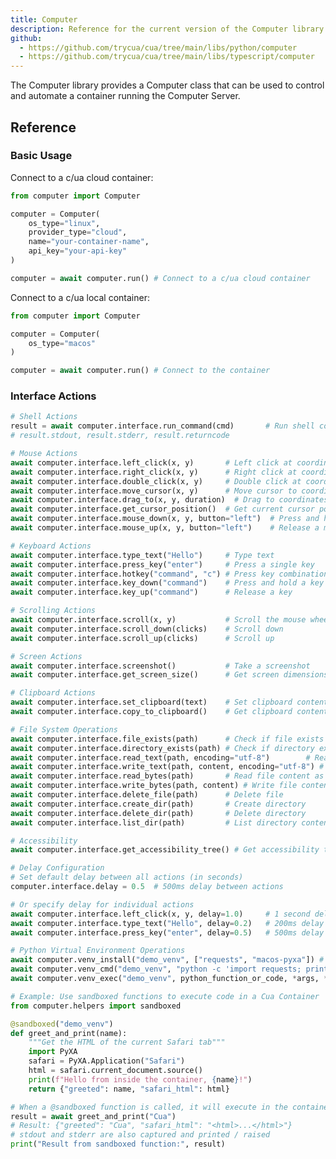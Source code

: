 ```yaml
---
title: Computer
description: Reference for the current version of the Computer library.
github:
  - https://github.com/trycua/cua/tree/main/libs/python/computer
  - https://github.com/trycua/cua/tree/main/libs/typescript/computer
---
```


The Computer library provides a Computer class that can be used to control and automate a container running the Computer Server.

## Reference

### Basic Usage

Connect to a c/ua cloud container:
```python
from computer import Computer

computer = Computer(
    os_type="linux",
    provider_type="cloud", 
    name="your-container-name",
    api_key="your-api-key"
) 

computer = await computer.run() # Connect to a c/ua cloud container
```

Connect to a c/ua local container:
```python
from computer import Computer

computer = Computer(
    os_type="macos"
)

computer = await computer.run() # Connect to the container
```

### Interface Actions

```python
# Shell Actions
result = await computer.interface.run_command(cmd)       # Run shell command
# result.stdout, result.stderr, result.returncode

# Mouse Actions
await computer.interface.left_click(x, y)       # Left click at coordinates
await computer.interface.right_click(x, y)      # Right click at coordinates
await computer.interface.double_click(x, y)     # Double click at coordinates
await computer.interface.move_cursor(x, y)      # Move cursor to coordinates
await computer.interface.drag_to(x, y, duration)  # Drag to coordinates
await computer.interface.get_cursor_position()  # Get current cursor position
await computer.interface.mouse_down(x, y, button="left")  # Press and hold a mouse button
await computer.interface.mouse_up(x, y, button="left")    # Release a mouse button

# Keyboard Actions
await computer.interface.type_text("Hello")     # Type text
await computer.interface.press_key("enter")     # Press a single key
await computer.interface.hotkey("command", "c") # Press key combination
await computer.interface.key_down("command")    # Press and hold a key
await computer.interface.key_up("command")      # Release a key

# Scrolling Actions
await computer.interface.scroll(x, y)           # Scroll the mouse wheel
await computer.interface.scroll_down(clicks)    # Scroll down
await computer.interface.scroll_up(clicks)      # Scroll up

# Screen Actions
await computer.interface.screenshot()           # Take a screenshot
await computer.interface.get_screen_size()      # Get screen dimensions

# Clipboard Actions
await computer.interface.set_clipboard(text)    # Set clipboard content
await computer.interface.copy_to_clipboard()    # Get clipboard content

# File System Operations
await computer.interface.file_exists(path)      # Check if file exists
await computer.interface.directory_exists(path) # Check if directory exists
await computer.interface.read_text(path, encoding="utf-8")        # Read file content
await computer.interface.write_text(path, content, encoding="utf-8") # Write file content
await computer.interface.read_bytes(path)       # Read file content as bytes
await computer.interface.write_bytes(path, content) # Write file content as bytes
await computer.interface.delete_file(path)      # Delete file
await computer.interface.create_dir(path)       # Create directory
await computer.interface.delete_dir(path)       # Delete directory
await computer.interface.list_dir(path)         # List directory contents

# Accessibility
await computer.interface.get_accessibility_tree() # Get accessibility tree

# Delay Configuration
# Set default delay between all actions (in seconds)
computer.interface.delay = 0.5  # 500ms delay between actions

# Or specify delay for individual actions
await computer.interface.left_click(x, y, delay=1.0)     # 1 second delay after click
await computer.interface.type_text("Hello", delay=0.2)   # 200ms delay after typing
await computer.interface.press_key("enter", delay=0.5)   # 500ms delay after key press

# Python Virtual Environment Operations
await computer.venv_install("demo_venv", ["requests", "macos-pyxa"]) # Install packages in a virtual environment
await computer.venv_cmd("demo_venv", "python -c 'import requests; print(requests.get(`https://httpbin.org/ip`).json())'") # Run a shell command in a virtual environment
await computer.venv_exec("demo_venv", python_function_or_code, *args, **kwargs) # Run a Python function in a virtual environment and return the result / raise an exception

# Example: Use sandboxed functions to execute code in a Cua Container
from computer.helpers import sandboxed

@sandboxed("demo_venv")
def greet_and_print(name):
    """Get the HTML of the current Safari tab"""
    import PyXA
    safari = PyXA.Application("Safari")
    html = safari.current_document.source()
    print(f"Hello from inside the container, {name}!")
    return {"greeted": name, "safari_html": html}

# When a @sandboxed function is called, it will execute in the container
result = await greet_and_print("Cua")
# Result: {"greeted": "Cua", "safari_html": "<html>...</html>"}
# stdout and stderr are also captured and printed / raised
print("Result from sandboxed function:", result)
```
